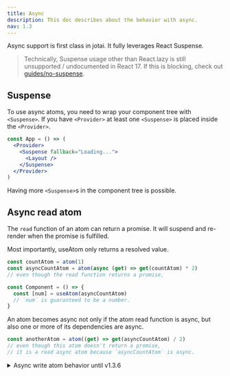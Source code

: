 ```yaml
---
title: Async
description: This doc describes about the behavior with async.
nav: 1.3
---
```


Async support is first class in jotai. It fully leverages React Suspense.

> Technically, Suspense usage other than React.lazy is still unsupported / undocumented in React 17. If this is blocking, check out [guides/no-suspense](/jotai/guides/no-suspense).

## Suspense

To use async atoms, you need to wrap your component tree with `<Suspense>`.
If you have `<Provider>` at least one `<Suspense>` is placed inside the `<Provider>`.

```jsx
const App = () => (
  <Provider>
    <Suspense fallback="Loading...">
      <Layout />
    </Suspense>
  </Provider>
)
```

Having more `<Suspense>`s in the component tree is possible.

## Async read atom

The `read` function of an atom can return a promise.
It will suspend and re-render when the promise is fulfilled.

Most importantly, useAtom only returns a resolved value.

```js
const countAtom = atom(1)
const asyncCountAtom = atom(async (get) => get(countAtom) * 2)
// even though the read function returns a promise,

const Component = () => {
  const [num] = useAtom(asyncCountAtom)
  // `num` is guaranteed to be a number.
}
```

An atom becomes async not only if the atom read function is async,
but also one or more of its dependencies are async.

```js
const anotherAtom = atom((get) => get(asyncCountAtom) / 2)
// even though this atom doesn't return a promise,
// it is a read async atom because `asyncCountAtom` is async.
```

<details>
<summary>Async write atom behavior until v1.3.6</summary>

(This is no longer the case since v1.4.0.)
  
## Async write atom

There are another kind of async atoms, called async write atom.
When `write` function of atom returns a promise, it may suspend.
This happens only if the atom is used directly with useAtom,
regardless of its value. (The atom value can be just `null`.)

```js
const countAtom = atom(1)
const asyncIncrementAtom = atom(null, async (get, set) => {
  // await something
  set(countAtom, get(countAtom) + 1)
})

const Component = () => {
  const [, increment] = useAtom(asyncIncrementAtom)
  // it will suspend while `increment` is pending.
}
```

> There's no way to know as of now if an atom suspends because of `read` or `write`.

### Triggering `Suspense` fallback of write atom

This section applies only for "async write atom" not "async read atom", which works different with `Suspense`.

**A write atom will trigger the `Suspense` fallback only if:**

    * the atom's write arg (2nd one) is async
    * the awaited call is made directly and not from inside another containing function

This _will_ trigger the `Suspense` fallback:

```ts
const writeAtom = atom(null, async (get, set) => {
  const response = await new Promise<string>((resolve, _reject) => {
    setTimeout(() => {
      resolve('some returned value')
    }, 2000)
  })
  set(somePrimitiveAtom, 'The returned value is: ' + response)
})
```

This _will not_ trigger the `Suspense` fallback:

```ts
const writeAtom = atom(null, (get, set) => {
  const getResponse = async () => {
    const response = await new Promise<string>((resolve, _reject) => {
      setTimeout(() => {
        resolve('some returned value')
      }, 2000)
    })
    set(somePrimitiveAtom, 'The returned value is: ' + response)
  }
  getResponse()
})
```

But **_both_** of the above will still properly set `somePrimitiveAtom` to the correct values.
  
</details>
